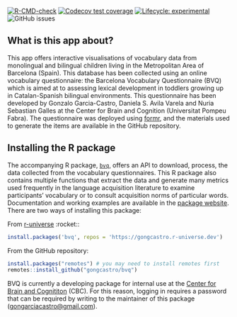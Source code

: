[![R-CMD-check](https://github.com/gongcastro/bvq/actions/workflows/check-standard.yaml/badge.svg)](https://github.com/gongcastro/bvq/actions/workflows/check-standard.yaml)
[![Codecov test
coverage](https://codecov.io/gh/gongcastro/bvq/branch/main/graph/badge.svg)](https://app.codecov.io/gh/gongcastro/bvqdev?branch=main)
[![Lifecycle:
experimental](https://img.shields.io/badge/lifecycle-experimental-orange.svg)](https://lifecycle.r-lib.org/articles/stages.html#experimental)
![GitHub
issues](https://img.shields.io/github/issues/gongcastro/bvq.png)


## What is this app about?

This app offers interactive visualisations of vocabulary data from monolingual and bilingual children living in the Metropolitan Area of Barcelona (Spain). This database has been collected using an online vocabulary questionnaire: the Barcelona Vocabulary Questionnaire (BVQ) which is aimed at to assessing lexical development in toddlers growing up in Catalan-Spanish bilingual environments. This questionnaire has been developed by Gonzalo Garcia-Castro, Daniela S. Avila Varela and Nuria Sebastian Galles at the Center for Brain and Cognition (Universitat Pompeu Fabra). The questionnaire was deployed using [formr](https://formr.org/), and the materials used to generate the items are available in the GitHub repository.

## Installing the R package

The accompanying R package, [`bvq`](https://gongcastro.github.io/bvq), offers an API to download, process, the data collected from the vocabulary questionnaires. This R package also contains multiple functions that extract the data and generate many metrics used frequently in the language acquisition literature to examine participants’ vocabulary or to consult acquisition norms of particular words. Documentation and working examples are available in the [package website](https://gongcastro.github.io/bvq). There are two ways of installing this package:

From [r-universe](https://gongcastro.r-universe.dev/bvq) :rocket::

```r
install.packages('bvq', repos = 'https://gongcastro.r-universe.dev')
```

From the GitHub repository:

```r
install.packages("remotes") # you may need to install remotes first
remotes::install_github("gongcastro/bvq")
```

::: {.callout-warning collapse="true" title="Data availability"}

BVQ is currently a developing package for internal use at the [Center for Brain and Cognititon](https://www.upf.edu/web/cbc) (CBC). For this reason, logging in requires a password that can be required by writing to the maintainer of this package ([gongarciacastro@gmail.com](mailto:gongarciacastro@gmail.com)).

:::

